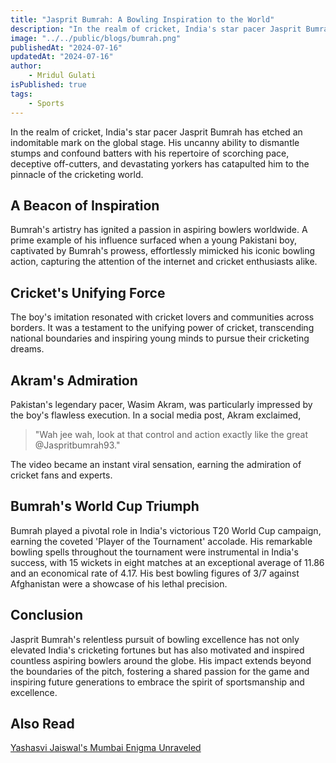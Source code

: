 ```yaml
---
title: "Jasprit Bumrah: A Bowling Inspiration to the World"
description: "In the realm of cricket, India's star pacer Jasprit Bumrah has etched an indomitable mark on the global stage. His uncanny ability to dismantle stumps and confound batters with his repertoire of scorching pace, deceptive off-cutters, and devastating yorkers has catapulted him to the pinnacle of the cricketing world."
image: "../../public/blogs/bumrah.png"
publishedAt: "2024-07-16"
updatedAt: "2024-07-16"
author: 
    - Mridul Gulati
isPublished: true
tags: 
    - Sports
---
```


In the realm of cricket, India's star pacer Jasprit Bumrah has etched an indomitable mark on the global stage. His uncanny ability to dismantle stumps and confound batters with his repertoire of scorching pace, deceptive off-cutters, and devastating yorkers has catapulted him to the pinnacle of the cricketing world.

## A Beacon of Inspiration

Bumrah's artistry has ignited a passion in aspiring bowlers worldwide. A prime example of his influence surfaced when a young Pakistani boy, captivated by Bumrah's prowess, effortlessly mimicked his iconic bowling action, capturing the attention of the internet and cricket enthusiasts alike.

## Cricket's Unifying Force

The boy's imitation resonated with cricket lovers and communities across borders. It was a testament to the unifying power of cricket, transcending national boundaries and inspiring young minds to pursue their cricketing dreams.

## Akram's Admiration

Pakistan's legendary pacer, Wasim Akram, was particularly impressed by the boy's flawless execution. In a social media post, Akram exclaimed, 
> "Wah jee wah, look at that control and action exactly like the great @Jaspritbumrah93." 

The video became an instant viral sensation, earning the admiration of cricket fans and experts.

## Bumrah's World Cup Triumph

Bumrah played a pivotal role in India's victorious T20 World Cup campaign, earning the coveted 'Player of the Tournament' accolade. His remarkable bowling spells throughout the tournament were instrumental in India's success, with 15 wickets in eight matches at an exceptional average of 11.86 and an economical rate of 4.17. His best bowling figures of 3/7 against Afghanistan were a showcase of his lethal precision.

## Conclusion

Jasprit Bumrah's relentless pursuit of bowling excellence has not only elevated India's cricketing fortunes but has also motivated and inspired countless aspiring bowlers around the globe. His impact extends beyond the boundaries of the pitch, fostering a shared passion for the game and inspiring future generations to embrace the spirit of sportsmanship and excellence.

## Also Read
[Yashasvi Jaiswal's Mumbai Enigma Unraveled](https://onlinekhabri.com/blog/content/yashasvi-jaiswal-mumbai-enigma)
